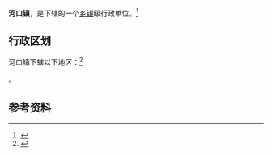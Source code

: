 {{中国乡级行政区|61/03/30/104/000}}

'''河口镇'''，是{{PRC admin/fullname|61/03/30/104/000|3}}下辖的一个[[乡镇|乡镇]]级行政单位。<ref>{{PRC admin/ref sgc|{{PRC admin/parent|61/03/30/104/000}}}}</ref>

== 行政区划 ==

河口镇下辖以下地区：<ref>{{PRC admin/ref sgc|61/03/30/104/000}}</ref>

{{PRC admin/children|61/03/30/104/000}}。

== 参考资料 ==

{{reflist}}

{{行政区划小作品}}
{{PRC admin/navcat|61/03/30/104/000}}
